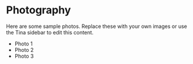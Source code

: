 # Photography

Here are some sample photos. Replace these with your own images or use the Tina sidebar to edit this content.

- Photo 1
- Photo 2
- Photo 3

